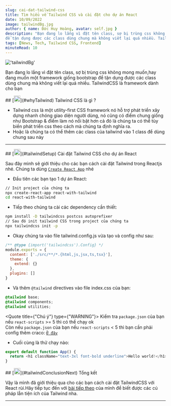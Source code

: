 ```yaml
---
slug: cai-dat-tailwind-css
title: Tìm hiểu về Tailwind CSS và cài đặt cho dự án React
date: 10/09/2022
image: tailwindBg.jpg
author: { name: Đức Huy Hoàng, avatar: self.jpg }
description: "Bạn đang lo lắng vì đặt tên class, sợ bị trùng css không mong muốn,hay đang muốn một framework giống bootstrap
để tận dụng được các class dùng chung mà không viết lại quá nhiều. TailwindCSS là framework dành cho bạn"
tags: [News, Tech, Tailwind CSS, Frontend]
minuteRead: 10
---
```


!['tailwindBg'](tailwindBg.jpg)

Bạn đang lo lắng vì đặt tên class, sợ bị trùng css không mong muốn,hay đang muốn một framework giống bootstrap
để tận dụng được các class dùng chung mà không viết lại quá nhiều. TailwindCSS là framework dành cho bạn

<div id="whyTailwind">
## [<img src="hashtag.svg" width="20px" height="20px"/>](#whyTailwind) Tailwind CSS là gì ?

- Tailwind css là một utility-first CSS framework nó hỗ trợ phát triển xây dựng nhanh chóng giao diện người dùng, nó cũng có điểm chung giống như Bootstrap &
  điểm làm nó nổi bật hơn cả đó là chúng ta có thể tùy biến phát triển css theo cách mà chúng ta định nghĩa ra.
- Hoặc là chúng ta có thể thêm các class của tailwind vào 1 class để dùng chung sau này

---

</div>

<div id="tailwindSetup">
## [<img src="hashtag.svg" width="20px" height="20px"/>](#tailwindSetup) Cài đặt Tailwind CSS cho dự án React

Sau đây mình sẽ giới thiệu cho các bạn cách cài đặt Tailwind trong Reactjs nhé.
Chúng ta dùng [`Create React App`](https://create-react-app.dev/) nhé

- Đầu tiên các bạn tạo 1 dự án React:

```bash filename="newReactApp.sh" showLine={false}
// Init project của chúng ta
npx create-react-app react-with-tailwind
cd react-with-tailwind
```

- Tiếp theo chúng ta cài các dependency cần thiết:

```bash filename="installDependency.sh" showLine={false}
npm install -D tailwindcss postcss autoprefixer
// Sau đó init tailwind CSS trong project của chúng ta
npx tailwindcss init -p
```

- Okay chúng ta vào file tailwind.config.js vừa tạo và config như sau:

```js filename="tailwind.config.js" showLine={false}
/** @type {import('tailwindcss').Config} */
module.exports = {
  content: ['./src/**/*.{html,js,jsx,ts,tsx}'],
  theme: {
    extend: {}
  },
  plugins: []
}
```

- Và thêm `@tailwind` directives vào file index.css của bạn:

```css filename="index.css" showLine={false}
@tailwind base;
@tailwind components;
@tailwind utilities;
```

<Quote title={"Chú ý"} type={"WARNING"}>
Kiểm tra ``package.json`` của bạn nếu ``react-scripts`` >= 5 thì có thể chạy ok <br/>
Còn nếu  ``package.json`` của bạn nếu ``react-scripts`` < 5 thì bạn cần phải config thêm craco:
[``Ở đây``](https://www.npmjs.com/package/@craco/craco)
</Quote>

- Cuối cùng là thử chạy nào:

```js filename="App.js" showLine={true}
export default function App() {
  return <h1 className="text-3xl font-bold underline">Hello world!</h1>
}
```

<div id="tailwindConclusionNext">
## [<img src="hashtag.svg" width="20px" height="20px"/>](#tailwindConclusionNext) Tổng kết

Vậy là mình đã giới thiệu qua cho các bạn cách cài đặt TailwindCSS với React rùi.Hãy tiếp tục đến với
[bài tiếp theo](/post/cach-dung-tailwind-css-phan-1) của mình để biết được các cú pháp lẫn tiện ích 
của Tailwind nha.

</div>

---

</div>

